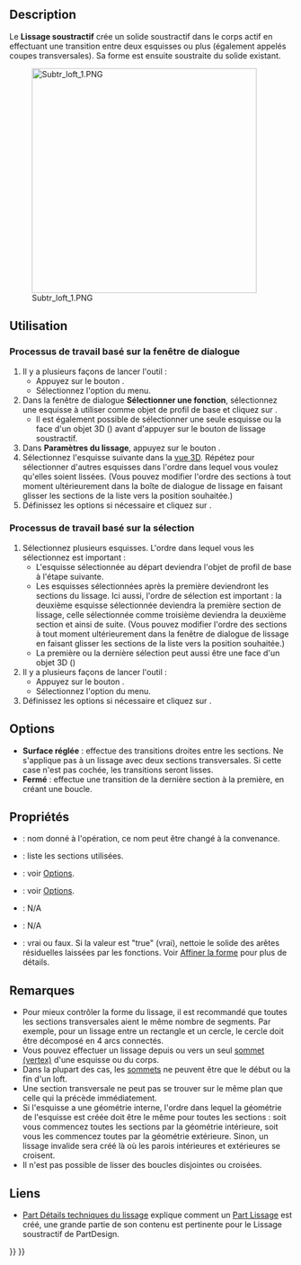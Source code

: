 <languages/>
{{Docnav/fr
|[[PartDesign_Groove/fr|Rainure]]
|[[PartDesign_SubtractivePipe/fr|Balayage soustractif]]
|[[PartDesign_Workbench/fr|Atelier PartDesign]]
|IconL=PartDesign_Groove.svg
|IconR=PartDesign_SubtractivePipe.svg
|IconC=Workbench_PartDesign.svg
}}

{{GuiCommand/fr
|Name=PartDesign SubtractiveLoft
|Name/fr=PartDesign Lissage soustractif
|MenuLocation=PartDesign → Créer une fonction soustractive → Lissage soustractif
|Workbenches=[[PartDesign_Workbench/fr|PartDesign]]
|Version=0.17
|SeeAlso=[[PartDesign_AdditiveLoft/fr|PartDesign Lissage additif]], [[PartDesign_SubtractivePipe/fr|PartDesign Balayage soustractif]]
}}

==Description==

Le '''Lissage soustractif''' crée un solide soustractif dans le corps actif en effectuant une transition entre deux esquisses ou plus (également appelés coupes transversales). Sa forme est ensuite soustraite du solide existant.

[[File:Subtr_loft_1.PNG|400px]]

<span id="Usage"></span>
==Utilisation==

<span id="Dialog-based_workflow"></span>
=== Processus de travail basé sur la fenêtre de dialogue ===

# Il y a plusieurs façons de lancer l'outil :
#* Appuyez sur le bouton {{Button|[[File:PartDesign_SubtractiveLoft.svg|24px]] [[PartDesign_SubtractiveLoft/fr|Lissage soustractif]]}}.
#* Sélectionnez l'option {{MenuCommand|PartDesign → Créer une fonction soustractive → [[Image:PartDesign_SubtractiveLoft.svg|16px]] Lissage soustractif}} du menu.
# Dans la fenêtre de dialogue '''Sélectionner une fonction''', sélectionnez une esquisse à utiliser comme objet de profil de base et cliquez sur {{Button|OK}}.
#* Il est également possible de sélectionner une seule esquisse ou la face d'un objet 3D ({{Version/fr|0.20}}) avant d'appuyer sur le bouton de lissage soustractif.
# Dans '''Paramètres du lissage''', appuyez sur le bouton {{Button|Ajouter une section}}.
# Sélectionnez l'esquisse suivante dans la [[3D_view/fr|vue 3D]]. Répétez pour sélectionner d'autres esquisses dans l'ordre dans lequel vous voulez qu'elles soient lissées. (Vous pouvez modifier l'ordre des sections à tout moment ultérieurement dans la boîte de dialogue de lissage en faisant glisser les sections de la liste vers la position souhaitée.)
# Définissez les options si nécessaire et cliquez sur {{Button|OK}}.

<span id="Selection-based_workflow"></span>
=== Processus de travail basé sur la sélection ===

# Sélectionnez plusieurs esquisses. L'ordre dans lequel vous les sélectionnez est important : 
#* L'esquisse sélectionnée au départ deviendra l'objet de profil de base à l'étape suivante.
#* Les esquisses sélectionnées après la première deviendront les sections du lissage. Ici aussi, l'ordre de sélection est important : la deuxième esquisse sélectionnée deviendra la première section de lissage, celle sélectionnée comme troisième deviendra la deuxième section et ainsi de suite. (Vous pouvez modifier l'ordre des sections à tout moment ultérieurement dans la fenêtre de dialogue de lissage en faisant glisser les sections de la liste vers la position souhaitée.)
#* La première ou la dernière sélection peut aussi être une face d'un objet 3D ({{Version/fr|0.20}})
# Il y a plusieurs façons de lancer l'outil :
#* Appuyez sur le bouton {{Button|[[File:PartDesign_SubtractiveLoft.svg|24px]] [[PartDesign_SubtractiveLoft/fr|Lissage soustractif]]}}.
#* Sélectionnez l'option {{MenuCommand|PartDesign → Créer une fonction soustractive → [[Image:PartDesign_SubtractiveLoft.svg|16px]] Lissage soustractif}} du menu.
# Définissez les options si nécessaire et cliquez sur {{Button|OK}}.

==Options==

* '''Surface réglée''' : effectue des transitions droites entre les sections. Ne s'applique pas à un lissage avec deux sections transversales. Si cette case n'est pas cochée, les transitions seront lisses. 
* '''Fermé''' : effectue une transition de la dernière section à la première, en créant une boucle. {{Version/fr|0.21}}

<span id="Properties"></span>
==Propriétés==

* {{PropertyData|Label}} : nom donné à l'opération, ce nom peut être changé à la convenance.
* {{PropertyData|Sections}} : liste les sections utilisées.
* {{PropertyData|Ruled}} : voir [[#Options|Options]].
* {{PropertyData|Closed}} : voir [[#Options|Options]].
* {{PropertyData|Midplane}} : N/A
* {{PropertyData|Reversed}} : N/A
* {{PropertyData|Refine}} : vrai ou faux. Si la valeur est "true" (vrai), nettoie le solide des arêtes résiduelles laissées par les fonctions. Voir [[Part_RefineShape/fr|Affiner la forme]] pour plus de détails.

<span id="Notes"></span>
==Remarques==

* Pour mieux contrôler la forme du lissage, il est recommandé que toutes les sections transversales aient le même nombre de segments. Par exemple, pour un lissage entre un rectangle et un cercle, le cercle doit être décomposé en 4 arcs connectés.
* Vous pouvez effectuer un lissage depuis ou vers un seul [[Glossary/fr#V|sommet (vertex)]] d'une esquisse ou du corps. {{Version/fr|0.20}}
* Dans la plupart des cas, les [[Glossary/fr#V|sommets]] ne peuvent être que le début ou la fin d'un loft.
* Une section transversale ne peut pas se trouver sur le même plan que celle qui la précède immédiatement.
* Si l'esquisse a une géométrie interne, l'ordre dans lequel la géométrie de l'esquisse est créée doit être le même pour toutes les sections : soit vous commencez toutes les sections par la géométrie intérieure, soit vous les commencez toutes par la géométrie extérieure. Sinon, un lissage invalide sera créé là où les parois intérieures et extérieures se croisent.
* Il n'est pas possible de lisser des boucles disjointes ou croisées.

<span id="Links"></span>
==Liens==

* [[Part_Loft_Technical_Details/fr|Part Détails techniques du lissage]] explique comment un [[Part_Loft/fr|Part Lissage]] est créé, une grande partie de son contenu est pertinente pour le Lissage soustractif de PartDesign.


{{Docnav/fr
|[[PartDesign_Groove/fr|Rainure]]
|[[PartDesign_SubtractivePipe/fr|Balayage soustractif]]
|[[PartDesign_Workbench/fr|Atelier PartDesign]]
|IconL=PartDesign_Groove.svg
|IconR=PartDesign_SubtractivePipe.svg
|IconC=Workbench_PartDesign.svg
}}

{{PartDesign Tools navi{{#translation:}}}}
{{Userdocnavi{{#translation:}}}}